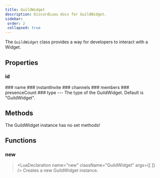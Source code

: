 ```yaml
---
title: GuildWidget
description: DiscordLuau docs for GuildWidget.
sidebar:
 order: 2
 collapsed: true
---
```

[//]: # (This file was automatically @generated from moonwave comments using a script. Please do not exit by hand.)
[//]: # (To actually edit documentation, make changes to the main DiscordLuau repo.)

[//]: # (----- DOCUMENT IMPORTS ----- )


[//]: # (----- DOCUMENT DESCRIPTION ----- )

The `GuildWidget` class provides a way for developers to interact with a Widget.

[//]: # (----- DOCUMENT PROPERTIES ----- )

## Properties

### id

<LuaProperty name="GuildWidget.id" type="string" />
### name

<LuaProperty name="GuildWidget.name" type="string" />
### instantInvite

<LuaProperty name="GuildWidget.instantInvite" type="string?" />
### channels

<LuaProperty name="GuildWidget.channels" type="{ Objects.DiscordChannel }" />
### members

<LuaProperty name="GuildWidget.members" type="{ Objects.DiscordUser }" />
### presenceCount

<LuaProperty name="GuildWidget.presenceCount" type="number" />
### type

<LuaProperty name="GuildWidget.type" type="string" />
---
The type of the GuildWidget. Default is "GuildWidget".

[//]: # (----- DOCUMENT METHODS ----- )

## Methods

The GuildWidget instance has no set methods!

[//]: # (----- DOCUMENT FUNCTIONS ----- )

## Functions

### new

> <LuaDeclaration name="new" className="GuildWidget" args={[  ]} />
Creates a new GuildWidget instance.

